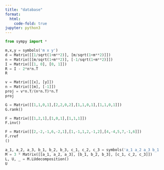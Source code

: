 ```yaml
---
title: "database"
format:
  html:
    code-fold: true
jupyter: python3
---
```


```python
from sympy import *
```

```python
m,x,y = symbols('m x y')
d = Matrix([[1/sqrt(1+m**2)], [m/sqrt(1+m**2)]])
n = Matrix([[m/sqrt(1+m**2)], [-1/sqrt(1+m**2)]])
I = Matrix([[1, 0], [0, 1]])
R = I - 2*n*n.T
R
```

```python
v = Matrix([[x], [y]])
n = Matrix([[m], [-1]])
proj = v*n.T/(n*n.T)*n.T
proj
```

```python
G = Matrix([[1,1,0,1],[2,2,0,2],[1,1,0,1],[1,1,0,1]])
G.rank()
```

```python
F = Matrix([[1,2,1],[1,0,1],[1,1,1]])
F.inv()
```

```python
F = Matrix([[2,-2,-1,6,-2,1],[1,-1,1,2,-1,2],[4,-4,5,7,-1,6]])
F.rref
()
```

```python
a_1, a_2, a_3, b_1, b_2, b_3, c_1, c_2, c_3 = symbols('a_1 a_2 a_3 b_1 b_2 b_3 c_1 c_2 c_3')
M = 3 * Matrix([[a_1, a_2, a_3], [b_1, b_2, b_3], [c_1, c_2, c_3]])
L, U, _ = M.LUdecomposition()
U
```